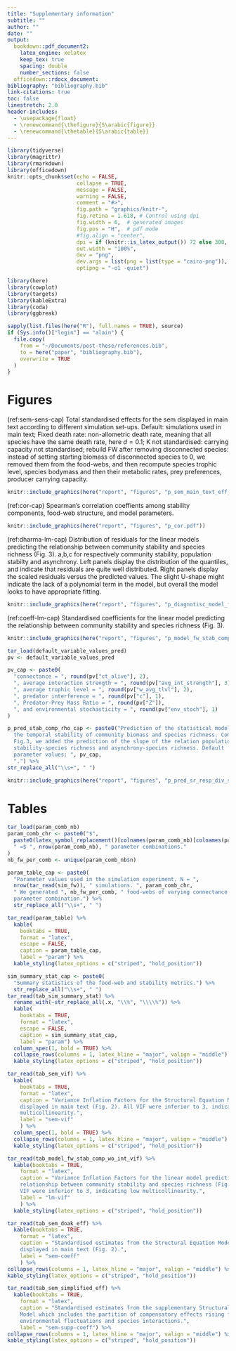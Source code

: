 ```yaml
---
title: "Supplementary information"
subtitle: ""
author: ""
date: ""
output:
  bookdown::pdf_document2:
    latex_engine: xelatex
    keep_tex: true
    spacing: double
    number_sections: false
  officedown::rdocx_document:
bibliography: "bibliography.bib"
link-citations: true
toc: false
linestretch: 2.0
header-includes:
  - \usepackage{float}
  - \renewcommand{\thefigure}{S\arabic{figure}}
  - \renewcommand{\thetable}{S\arabic{table}}
---
```


```r
library(tidyverse)
library(magrittr)
library(rmarkdown)
library(officedown)
knitr::opts_chunk$set(echo = FALSE,
                      collapse = TRUE,
                      message = FALSE,
                      warning = FALSE,
                      comment = "#>",
                      fig.path = "graphics/knitr-",
                      fig.retina = 1.618, # Control using dpi
                      fig.width = 6,  # generated images
                      fig.pos = "H",  # pdf mode
                      #fig.align = "center",
                      dpi = if (knitr::is_latex_output()) 72 else 300,
                      out.width = "100%",
                      dev = "png",
                      dev.args = list(png = list(type = "cairo-png")),
                      optipng = "-o1 -quiet")

library(here)
library(cowplot)
library(targets)
library(kableExtra)
library(coda)
library(ggbreak)

sapply(list.files(here("R"), full.names = TRUE), source)
if (Sys.info()["login"] == "alain") {
  file.copy(
    from = "~/Documents/post-these/references.bib",
    to = here("paper", "bibliography.bib"),
    overwrite = TRUE
  )
}
```

# Figures

(ref:sem-sens-cap) Total standardised effects for the sem displayed in main text
according to different simulation set-ups. Default: simulations used in main
text; Fixed death rate: non-allometric death rate, meaning that all species have
the same death rate, here $d = 0.1$; K not standardised: carrying capacity not
standardised; rebuild FW after removing disconnected species: instead of setting
starting biomass of disconnected species to 0, we removed them from the
food-webs, and then recompute species trophic level, species bodymass and then
their metabolic rates, prey preferences, producer carrying capacity.

```r
knitr::include_graphics(here("report", "figures", "p_sem_main_text_eff_tab_tot.pdf"))
```

(ref:cor-cap) Spearman's correlation coeffients among stability components,
food-web structure, and model parameters.

```r
knitr::include_graphics(here("report", "figures", "p_cor.pdf"))
```

(ref:dharma-lm-cap) Distribution of residuals for the linear models predicting the
relationship between community stability and species richness (Fig. 3). a,b,c
for respectively community stability, population stabilty and asynchrony. Left
panels display the distribution of the quantiles, and indicate that residuals
are quite well distributed. Right panels display the scaled residuals versus the
predicted values. The slight U-shape might indicate the lack of a polynomial
term in the model, but overall the model looks to have appropriate fitting.

```r
knitr::include_graphics(here("report", "figures", "p_diagnotisc_model_fw_stab_comp.jpg"))
```


(ref:coeff-lm-cap) Standardised coefficients for the linear model predicting the
relationship between community stability and species richness (Fig. 3).

```r
knitr::include_graphics(here("report", "figures", "p_model_fw_stab_comp_scaled_coeff.pdf"))
```


```r
tar_load(default_variable_values_pred)
pv <- default_variable_values_pred

pv_cap <- paste0(
  "connectance = ", round(pv["ct_alive"], 2),
  ", average interaction strength = ", round(pv["avg_int_strength"], 3),
  ", average trophic level = ", round(pv["w_avg_tlvl"], 2),
  ", predator interference = ", round(pv["c"], 1),
  ", Predator-Prey Mass Ratio = ", round(pv["Z"]),
  ", and environmental stochasticity = ", round(pv["env_stoch"], 1)
)

p_pred_stab_comp_rho_cap <- paste0("Prediction of the statistical model linking
  the temporal stability of community biomass and species richness. Compared to
  Fig.3, we added the prediction of the slope of the relation population
  stability-species richness and asynchrony-species richness. Default
  parameter values: ", pv_cap,
  ".") %>%
str_replace_all("\\s+", " ")
```

```r
knitr::include_graphics(here("report", "figures", "p_pred_sr_resp_div_supp.pdf"))
```

\pagebreak

# Tables

```r
tar_load(param_comb_nb)
param_comb_chr <- paste0("$",
  paste0(latex_symbol_replacement()[colnames(param_comb_nb)[colnames(param_comb_nb) != "n"]], collapse = " \\times "),
  " =$ ", nrow(param_comb_nb), " parameter combinations."
)
nb_fw_per_comb <- unique(param_comb_nb$n)

param_table_cap <- paste0(
  "Parameter values used in the simulation experiment. N = ",
  nrow(tar_read(sim_fw)), " simulations. ", param_comb_chr,
  " We generated ", nb_fw_per_comb, " food-webs of varying connectance for each
  parameter combination.") %>%
  str_replace_all("\\s+", " ")

tar_read(param_table) %>%
  kable(
    booktabs = TRUE,
    format = "latex",
    escape = FALSE,
    caption = param_table_cap,
    label = "param") %>%
  kable_styling(latex_options = c("striped", "hold_position"))
```

```r
sim_summary_stat_cap <- paste0(
  "Summary statistics of the food-web and stability metrics.") %>%
  str_replace_all("\\s+", " ")
tar_read(tab_sim_summary_stat) %>%
  rename_with(~str_replace_all(.x, "\\%", "\\\\%")) %>%
  kable(
    booktabs = TRUE,
    format = "latex",
    escape = FALSE,
    caption = sim_summary_stat_cap,
    label = "param") %>%
  column_spec(1, bold = TRUE) %>%
  collapse_rows(columns = 1, latex_hline = "major", valign = "middle") %>%
  kable_styling(latex_options = c("striped", "hold_position"))
```


```r
tar_read(tab_sem_vif) %>%
  kable(
    booktabs = TRUE,
    format = "latex",
    caption = "Variance Inflation Factors for the Structural Equation Model
    displayed in main text (Fig. 2). All VIF were inferior to 3, indicating low
    multicollinearity.",
    label = "sem-vif"
    ) %>%
  column_spec(1, bold = TRUE) %>%
  collapse_rows(columns = 1, latex_hline = "major", valign = "middle") %>%
  kable_styling(latex_options = c("striped", "hold_position"))
```

```r
tar_read(tab_model_fw_stab_comp_wo_int_vif) %>%
  kable(booktabs = TRUE,
    format = "latex",
    caption = "Variance Inflation Factors for the linear model predicting the
    relationship between community stability and species richness (Fig. 3). All
    VIF were inferior to 3, indicating low multicollinearity.",
    label = "lm-vif"
    ) %>%
  kable_styling(latex_options = c("striped", "hold_position"))
```

```r
tar_read(tab_sem_doak_eff) %>%
  kable(booktabs = TRUE,
    format = "latex",
    caption = "Standardised estimates from the Structural Equation Model
    displayed in main text (Fig. 2).",
    label = "sem-coeff"
    ) %>%
collapse_rows(columns = 1, latex_hline = "major", valign = "middle") %>%
kable_styling(latex_options = c("striped", "hold_position"))
```

```r
tar_read(tab_sem_simplified_eff) %>%
  kable(booktabs = TRUE,
    format = "latex",
    caption = "Standardised estimates from the supplementary Structural Equation
    Model which includes the partition of compensatory effects rising from
    environmental fluctuations and species interactions.",
    label = "sem-supp-coeff") %>%
collapse_rows(columns = 1, latex_hline = "major", valign = "middle") %>%
kable_styling(latex_options = c("striped", "hold_position"))
```

